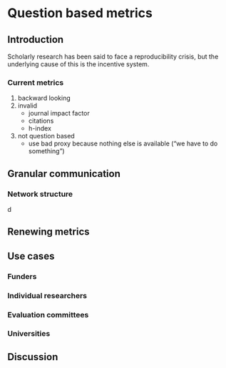 # Question based metrics

## Introduction

Scholarly research has been said to face a reproducibility crisis, but the underlying cause of this is the incentive system. 

### Current metrics

1. backward looking
2. invalid
    * journal impact factor
    * citations
    * h-index
3. not question based
    * use bad proxy because nothing else is available ("we have to do something")

## Granular communication

### Network structure

d

## Renewing metrics

## Use cases

### Funders

### Individual researchers

### Evaluation committees

### Universities

## Discussion



